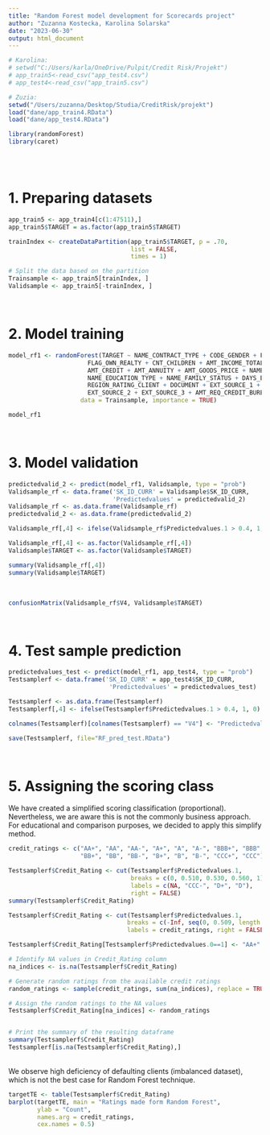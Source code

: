 ```yaml
---
title: "Random Forest model development for Scorecards project"
author: "Zuzanna Kostecka, Karolina Solarska"
date: "2023-06-30"
output: html_document
---
```


```r
# Karolina:
# setwd("C:/Users/karla/OneDrive/Pulpit/Credit Risk/Projekt")
# app_train5<-read_csv("app_test4.csv")
# app_test4<-read_csv("app_train5.csv")

# Zuzia:
setwd("/Users/zuzanna/Desktop/Studia/CreditRisk/projekt")
load("dane/app_train4.RData")
load("dane/app_test4.RData")

```

```r
library(randomForest)
library(caret)
```

<br>
<br>

# 1. Preparing datasets


```r

app_train5 <- app_train4[c(1:47511),]
app_train5$TARGET = as.factor(app_train5$TARGET)

trainIndex <- createDataPartition(app_train5$TARGET, p = .70,
                                  list = FALSE,
                                  times = 1)

# Split the data based on the partition
Trainsample <- app_train5[trainIndex, ]
Validsample <- app_train5[-trainIndex, ]
```

<br>

# 2. Model training

```r
model_rf1 <- randomForest(TARGET ~ NAME_CONTRACT_TYPE + CODE_GENDER + FLAG_OWN_CAR + 
                      FLAG_OWN_REALTY + CNT_CHILDREN + AMT_INCOME_TOTAL + 
                      AMT_CREDIT + AMT_ANNUITY + AMT_GOODS_PRICE + NAME_TYPE_SUITE + 
                      NAME_EDUCATION_TYPE + NAME_FAMILY_STATUS + DAYS_EMPLOYED + 
                      REGION_RATING_CLIENT + DOCUMENT + EXT_SOURCE_1 + 
                      EXT_SOURCE_2 + EXT_SOURCE_3 + AMT_REQ_CREDIT_BUREAU_QRT, 
                    data = Trainsample, importance = TRUE)

model_rf1
```

<br>

# 3. Model validation

```r
predictedvalid_2 <- predict(model_rf1, Validsample, type = "prob")
Validsample_rf <- data.frame('SK_ID_CURR' = Validsample$SK_ID_CURR, 
                             'Predictedvalues' = predictedvalid_2)
Validsample_rf <- as.data.frame(Validsample_rf)
predictedvalid_2 <- as.data.frame(predictedvalid_2)

Validsample_rf[,4] <- ifelse(Validsample_rf$Predictedvalues.1 > 0.4, 1, 0)

Validsample_rf[,4] <- as.factor(Validsample_rf[,4])
Validsample$TARGET <- as.factor(Validsample$TARGET)

summary(Validsample_rf[,4])
summary(Validsample$TARGET)
```
<br>

```r
confusionMatrix(Validsample_rf$V4, Validsample$TARGET)
```

<br>

# 4. Test sample prediction

```r
predictedvalues_test <- predict(model_rf1, app_test4, type = "prob")
Testsamplerf <- data.frame('SK_ID_CURR' = app_test4$SK_ID_CURR, 
                            'Predictedvalues' = predictedvalues_test)

Testsamplerf <- as.data.frame(Testsamplerf)
Testsamplerf[,4] <- ifelse(Testsamplerf$Predictedvalues.1 > 0.4, 1, 0)
```

```r
colnames(Testsamplerf)[colnames(Testsamplerf) == "V4"] <- "Predictedvalues"
```

```r
save(Testsamplerf, file="RF_pred_test.RData")
```

<br>

# 5. Assigning the scoring class

We have created a simplified scoring classification (proportional). Nevertheless,
we are aware this is not the commonly business approach. For educational and comparison
purposes, we decided to apply this simplify method.
```r
credit_ratings <- c("AA+", "AA", "AA-", "A+", "A", "A-", "BBB+", "BBB", "BBB-", 
                    "BB+", "BB", "BB-", "B+", "B", "B-", "CCC+", "CCC")

Testsamplerf$Credit_Rating <- cut(Testsamplerf$Predictedvalues.1, 
                                  breaks = c(0, 0.510, 0.530, 0.560, 1),
                                  labels = c(NA, "CCC-", "D+", "D"), 
                                  right = FALSE)
summary(Testsamplerf$Credit_Rating)

Testsamplerf$Credit_Rating <- cut(Testsamplerf$Predictedvalues.1, 
                                 breaks = c(-Inf, seq(0, 0.509, length.out = 17)), 
                                 labels = credit_ratings, right = FALSE)

Testsamplerf$Credit_Rating[Testsamplerf$Predictedvalues.0==1] <- "AA+"

# Identify NA values in Credit_Rating column
na_indices <- is.na(Testsamplerf$Credit_Rating)

# Generate random ratings from the available credit ratings
random_ratings <- sample(credit_ratings, sum(na_indices), replace = TRUE)

# Assign the random ratings to the NA values
Testsamplerf$Credit_Rating[na_indices] <- random_ratings


# Print the summary of the resulting dataframe
summary(Testsamplerf$Credit_Rating)
Testsamplerf[is.na(Testsamplerf$Credit_Rating),]

```

<br>
We observe high deficiency of defaulting clients (imbalanced dataset), which is not
the best case for Random Forest technique.
```r
targetTE <- table(Testsamplerf$Credit_Rating)
barplot(targetTE, main = "Ratings made form Random Forest",
        ylab = "Count",
        names.arg = credit_ratings,
        cex.names = 0.5)
```